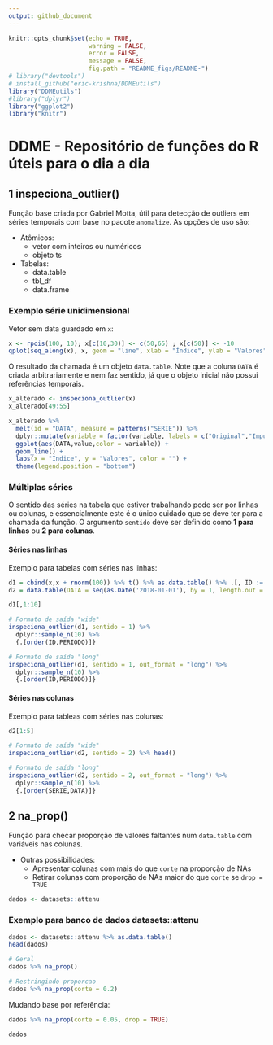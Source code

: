 ```yaml
---
output: github_document
---
```


```r
knitr::opts_chunk$set(echo = TRUE, 
                      warning = FALSE,
                      error = FALSE,
                      message = FALSE,
                      fig.path = "README_figs/README-")
# library("devtools")
# install_github("eric-krishna/DDMEutils")
library("DDMEutils")
#library("dplyr")
library("ggplot2")
library("knitr")
```
 
# DDME - Repositório de funções do R úteis para o dia a dia

## 1 inspeciona_outlier()

Função base criada por Gabriel Motta, útil para detecção de outliers em séries temporais com base no pacote `anomalize`. As opções de uso são:

* Atômicos: 
    + vetor com inteiros ou numéricos
    + objeto ts
* Tabelas:
    + data.table
    + tbl_df  
    + data.frame

### Exemplo série unidimensional

Vetor sem data guardado em `x`:

```r
x <- rpois(100, 10); x[c(10,30)] <- c(50,65) ; x[c(50)] <- -10
qplot(seq_along(x), x, geom = "line", xlab = "Índice", ylab = "Valores")
```

O resultado da chamada é um objeto `data.table`. Note que a coluna `DATA` é criada arbitrariamente e nem faz sentido, já que o objeto inicial não possui referências temporais. 

```r
x_alterado <- inspeciona_outlier(x)
x_alterado[49:55]
```

```r
x_alterado %>% 
  melt(id = "DATA", measure = patterns("SERIE")) %>% 
  dplyr::mutate(variable = factor(variable, labels = c("Original","Imputada"))) %>% {.[]} %>% 
  ggplot(aes(DATA,value,color = variable)) +
  geom_line() +
  labs(x = "Índice", y = "Valores", color = "") + 
  theme(legend.position = "bottom")
```



### Múltiplas séries

O sentido das séries na tabela que estiver trabalhando pode ser por linhas ou colunas, e essencialmente este é o único cuidado que se deve ter para a chamada da função. O argumento `sentido` deve ser definido como __1 para linhas__ ou __2 para colunas__.

#### Séries nas linhas

Exemplo para tabelas com séries nas linhas:

```r
d1 = cbind(x,x + rnorm(100)) %>% t() %>% as.data.table() %>% .[, ID := 1:2] %>% setcolorder('ID') %>% {.[]}
d2 = data.table(DATA = seq(as.Date('2018-01-01'), by = 1, length.out = 100), SERIE1 = x, SERIE2 = round(rcauchy(100),4))
```


```r
d1[,1:10]

# Formato de saída "wide"
inspeciona_outlier(d1, sentido = 1) %>% 
  dplyr::sample_n(10) %>% 
  {.[order(ID,PERIODO)]}

# Formato de saída "long"
inspeciona_outlier(d1, sentido = 1, out_format = "long") %>% 
  dplyr::sample_n(10) %>% 
  {.[order(ID,PERIODO)]}
```


#### Séries nas colunas

Exemplo para tableas com séries nas colunas:

```r
d2[1:5]

# Formato de saída "wide"
inspeciona_outlier(d2, sentido = 2) %>% head()

# Formato de saída "long"
inspeciona_outlier(d2, sentido = 2, out_format = "long") %>% 
  dplyr::sample_n(10) %>% 
  {.[order(SERIE,DATA)]}
```


## 2 na_prop()

Função para checar proporção de valores faltantes num `data.table` com variáveis nas colunas.

* Outras possibilidades:
    + Apresentar colunas com mais do que `corte` na proporção de NAs
    + Retirar colunas com proporção de NAs maior do que `corte` se `drop = TRUE`

```r
dados <- datasets::attenu
```

### Exemplo para banco de dados datasets::attenu

```r
dados <- datasets::attenu %>% as.data.table()
head(dados)

# Geral
dados %>% na_prop()

# Restringindo proporcao
dados %>% na_prop(corte = 0.2)
```

Mudando base por referência:

```r
dados %>% na_prop(corte = 0.05, drop = TRUE)

dados
```



